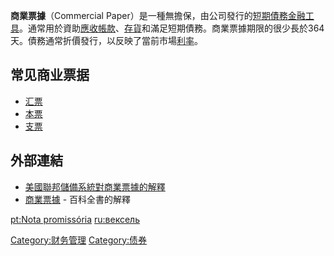 {{NoteTA|G1=经济学}}
'''商業票據'''（Commercial Paper）是一種無擔保，由公司發行的[[短期債務|短期債務]][[金融工具|金融工具]]。通常用於資助[[應收帳款|應收帳款]]、[[存貨|存貨]]和滿足短期債務。商業票據期限的很少長於364天。債務通常折價發行，以反映了當前市場[[利率|利率]]。

==常见商业票据==
* [[汇票|汇票]]
* [[本票|本票]]
* [[支票|支票]]

==外部連結==
* [http://www.federalreserve.gov/Releases/cp/about.htm 美國聯邦儲備系統對商業票據的解釋]{{Wayback|url=http://www.federalreserve.gov/Releases/cp/about.htm |date=20201029213347 }}
* [https://web.archive.org/web/20090228110501/http://legal-definitions.info/commercial-paper 商業票據] - 百科全書的解釋

{{Authority control}}
[[Category:财务管理|Category:财务管理]]
[[Category:债券|Category:债券]]

[[pt:Nota_promissória|pt:Nota promissória]]
[[ru:вексель|ru:вексель]]